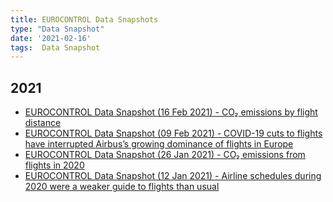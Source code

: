 ```yaml
---
title: EUROCONTROL Data Snapshots
type: "Data Snapshot"
date: '2021-02-16'
tags:  Data Snapshot
---
```


## 2021
* [EUROCONTROL Data Snapshot (16 Feb 2021) - CO₂ emissions by flight distance][DS4]
* [EUROCONTROL Data Snapshot (09 Feb 2021) - COVID-19 cuts to flights have interrupted Airbus’s growing dominance of flights in Europe][DS3]
* [EUROCONTROL Data Snapshot (26 Jan 2021) - CO₂ emissions from flights in 2020][DS2]
* [EUROCONTROL Data Snapshot (12 Jan 2021) - Airline schedules during 2020 were a weaker guide to flights than usual][DS1]



[DS1]: https://www.eurocontrol.int/publication/eurocontrol-data-snapshot "EUROCONTROL Data Snapshot #1 - Airline schedules during 2020 were a weaker guide to flights than usual"
[DS2]: https://www.eurocontrol.int/publication/eurocontrol-data-snapshot-co2-emissions-flights-2020 "EUROCONTROL Data Snapshot #2 - CO₂ emissions from flights in 2020"
[DS3]: https://www.eurocontrol.int/publication/eurocontrol-data-snapshot-manufacturer-share-flights-europe "EUROCONTROL Data Snapshot #3 - COVID-19 cuts to flights have interrupted Airbus’s growing dominance of flights in Europe"
[DS4]: https://www.eurocontrol.int/publication/eurocontrol-data-snapshot-co2-emissions-flight-distance "EUROCONTROL Data Snapshot #4 - CO₂ emissions by flight distance"